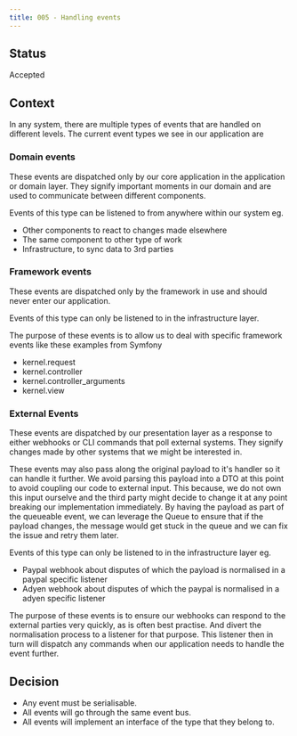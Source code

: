 ```yaml
---
title: 005 - Handling events
---
```


## Status

Accepted

## Context

In any system, there are multiple types of events that are handled on different levels.
The current event types we see in our application are

### Domain events
These events are dispatched only by our core application in the application or domain layer.
They signify important moments in our domain and are used to communicate between different components.

Events of this type can be listened to from anywhere within our system eg.
- Other components to react to changes made elsewhere
- The same component to other type of work
- Infrastructure, to sync data to 3rd parties

### Framework events
These events are dispatched only by the framework in use and should never enter our application.

Events of this type can only be listened to in the infrastructure layer.

The purpose of these events is to allow us to deal with specific framework events like these examples from Symfony
- kernel.request
- kernel.controller
- kernel.controller_arguments
- kernel.view

### External Events
These events are dispatched by our presentation layer as a response to either webhooks or CLI commands that poll external systems.
They signify changes made by other systems that we might be interested in.

These events may also pass along the original payload to it's handler so it can handle it further.
We avoid parsing this payload into a DTO at this point to avoid coupling our code to external input.
This because, we do not own this input ourselve and the third party might decide to change it at any point breaking our
implementation immediately. By having the payload as part of the queueable event, we can leverage the Queue to ensure
that if the payload changes, the message would get stuck in the queue and we can fix the issue and retry them later.

Events of this type can only be listened to in the infrastructure layer eg.
- Paypal webhook about disputes of which the payload is normalised in a paypal specific listener
- Adyen webhook about disputes of which the paypal is normalised in a adyen specific listener

The purpose of these events is to ensure our webhooks can respond to the external parties very quickly, as is often best practise.
And divert the normalisation process to a listener for that purpose. This listener then in turn will dispatch any commands
when our application needs to handle the event further.

## Decision

- Any event must be serialisable.
- All events will go through the same event bus.
- All events will implement an interface of the type that they belong to.